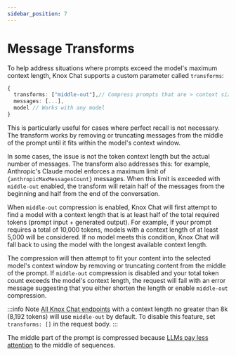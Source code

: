 ```yaml
---
sidebar_position: 7
---
```


# Message Transforms

To help address situations where prompts exceed the model's maximum context length, Knox Chat supports a custom parameter called `transforms`:

```typescript
{
  transforms: ["middle-out"],// Compress prompts that are > context size.
  messages: [...],
  model // Works with any model
}
```
This is particularly useful for cases where perfect recall is not necessary. The transform works by removing or truncating messages from the middle of the prompt until it fits within the model's context window.

In some cases, the issue is not the token context length but the actual number of messages. The transform also addresses this: for example, Anthropic's Claude model enforces a maximum limit of `{anthropicMaxMessagesCount}` messages. When this limit is exceeded with `middle-out` enabled, the transform will retain half of the messages from the beginning and half from the end of the conversation.

When `middle-out` compression is enabled, Knox Chat will first attempt to find a model with a context length that is at least half of the total required tokens (prompt input + generated output). For example, if your prompt requires a total of 10,000 tokens, models with a context length of at least 5,000 will be considered. If no model meets this condition, Knox Chat will fall back to using the model with the longest available context length.

The compression will then attempt to fit your content into the selected model's context window by removing or truncating content from the middle of the prompt. If `middle-out` compression is disabled and your total token count exceeds the model's context length, the request will fail with an error message suggesting that you either shorten the length or enable `middle-out` compression.

:::info Note
  [All Knox Chat endpoints](https://knox.chat/models) with a context length no greater than 8k (8,192 tokens) will use `middle-out` by default. To disable this feature, set `transforms: []` in the request body.
:::

The middle part of the prompt is compressed because [LLMs pay less attention](https://arxiv.org/abs/2307.03172) to the middle of sequences.